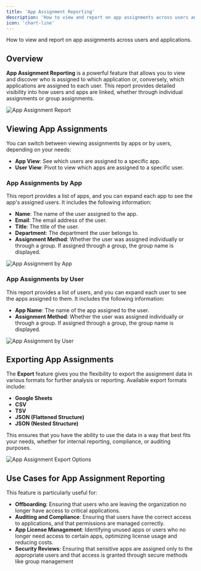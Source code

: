 ```yaml
---
title: 'App Assignment Reporting'
description: 'How to view and report on app assignments across users and applications.'
icon: 'chart-line'
---
```


<p style={{fontSize: "large"}}>How to view and report on app assignments across users and applications.</p>

## Overview

**App Assignment Reporting** is a powerful feature that allows you to view and discover who is assigned to which application or, conversely, which applications are assigned to each user. This report provides detailed visibility into how users and apps are linked, whether through individual assignments or group assignments.

<img
    src="/img/ShiftControl/Reports/App-Assignment-report.png"
    alt="App Assignment Report"
/>

## Viewing App Assignments

You can switch between viewing assignments by apps or by users, depending on your needs:

- **App View**: See which users are assigned to a specific app.
- **User View**: Pivot to view which apps are assigned to a specific user.

### App Assignments by App

This report provides a list of apps, and you can expand each app to see the app's assigned users. It includes the following information:
- **Name**: The name of the user assigned to the app.
- **Email**: The email address of the user.
- **Title**: The title of the user.
- **Department**: The department the user belongs to.
- **Assignment Method**: Whether the user was assigned individually or through a group. If assigned through a group, the group name is displayed.

<img
    src="/img/ShiftControl/Reports/App-Assignment-report-by-app-detail.png"
    alt="App Assignment by App"
/>

### App Assignments by User

This report provides a list of users, and you can expand each user to see the apps assigned to them. It includes the following information:
- **App Name**: The name of the app assigned to the user.
- **Assignment Method**: Whether the user was assigned individually or through a group. If assigned through a group, the group name is displayed.

<img
    src="/img/ShiftControl/Reports/App-Assignment-report-by-user-detail.png"
    alt="App Assignment by User"
/>

## Exporting App Assignments

The **Export** feature gives you the flexibility to export the assignment data in various formats for further analysis or reporting. Available export formats include:

- **Google Sheets**
- **CSV**
- **TSV**
- **JSON (Flattened Structure)**
- **JSON (Nested Structure)**

This ensures that you have the ability to use the data in a way that best fits your needs, whether for internal reporting, compliance, or auditing purposes.

<img
    src="/img/ShiftControl/Reports/App-Assignment-report-export.png"
    alt="App Assignment Export Options"
/>

## Use Cases for App Assignment Reporting

This feature is particularly useful for:

- **Offboarding**: Ensuring that users who are leaving the organization no longer have access to critical applications.
- **Auditing and Compliance**: Ensuring that users have the correct access to applications, and that permissions are managed correctly.
- **App License Management**: Identifying unused apps or users who no longer need access to certain apps, optimizing license usage and reducing costs.
- **Security Reviews**: Ensuring that sensitive apps are assigned only to the appropriate users and that access is granted through secure methods like group management
